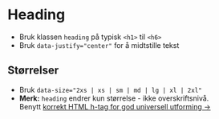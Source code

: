 
<Meta of={stories} />

# Heading
- Bruk klassen `heading` på typisk `<h1>` til `<h6>`
- Bruk `data-justify="center"` for å midtstille tekst
<Canvas of={stories.Default} />

## Størrelser
- Bruk `data-size="2xs | xs | sm | md | lg | xl | 2xl"`
- **Merk:** `heading` endrer kun størrelse - ikke overskriftsnivå.<br />Benytt [korrekt HTML h-tag for god universell utforming &rarr;](https://www.uutilsynet.no/veiledning/246-overskrifter-og-ledetekster/1253)
<Canvas of={stories.Sizes} />

<CssVariables component="heading" />